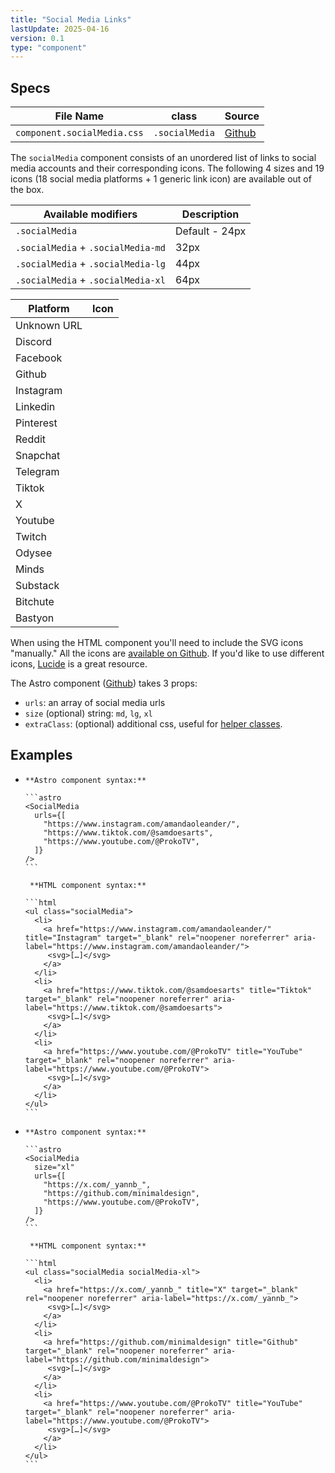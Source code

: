 ```yaml
---
title: "Social Media Links"
lastUpdate: 2025-04-16
version: 0.1
type: "component"
---
```




## Specs

<div class="prose">

| File Name                   | class          | Source      |
| --------------------------- | -------------- | ----------- |
| `component.socialMedia.css` | `.socialMedia` | [Github][1] |

[1]: https://github.com/minimaldesign/mCSS/blob/main/src/styles/component.socialMedia.css

The `socialMedia` component consists of an unordered list of links to social media accounts and their corresponding icons. The following 4 sizes and 19 icons (18 social media platforms + 1 generic link icon) are available out of the box.

| Available modifiers                | Description    |
| ---------------------------------- | -------------- |
| `.socialMedia`                     | Default - 24px |
| `.socialMedia` + `.socialMedia-md` | 32px           |
| `.socialMedia` + `.socialMedia-lg` | 44px           |
| `.socialMedia` + `.socialMedia-xl` | 64px           |

<div class="docs_examples_icons24">

| Platform    | Icon                                         |
| ----------- | -------------------------------------------- |
| Unknown URL | <Fragment set:html={linkIcon} alt="" />      |
| Discord     | <Fragment set:html={discordIcon} alt="" />   |
| Facebook    | <Fragment set:html={facebookIcon} alt="" />  |
| Github      | <Fragment set:html={githubIcon} alt="" />    |
| Instagram   | <Fragment set:html={instagramIcon} alt="" /> |
| Linkedin    | <Fragment set:html={linkedinIcon} alt="" />  |
| Pinterest   | <Fragment set:html={pinterestIcon} alt="" /> |
| Reddit      | <Fragment set:html={redditIcon} alt="" />    |
| Snapchat    | <Fragment set:html={snapchatIcon} alt="" />  |
| Telegram    | <Fragment set:html={telegramIcon} alt="" />  |
| Tiktok      | <Fragment set:html={tiktokIcon} alt="" />    |
| X           | <Fragment set:html={xIcon} alt="" />         |
| Youtube     | <Fragment set:html={youtubeIcon} alt="" />   |
| Twitch      | <Fragment set:html={twitchIcon} alt="" />    |
| Odysee      | <Fragment set:html={odyseeIcon} alt="" />    |
| Minds       | <Fragment set:html={mindsIcon} alt="" />     |
| Substack    | <Fragment set:html={substackIcon} alt="" />  |
| Bitchute    | <Fragment set:html={bitchuteIcon} alt="" />  |
| Bastyon     | <Fragment set:html={bastyonIcon} alt="" />   |

</div>

When using the HTML component you'll need to include the SVG icons "manually." All the icons are [available on Github](https://github.com/minimaldesign/mCSS/tree/main/src/assets/icons). If you'd like to use different icons, [Lucide](https://lucide.dev/) is a great resource.

The Astro component ([Github](https://github.com/minimaldesign/mCSS/blob/main/src/components/SocialMedia.astro)) takes 3 props:

- `urls`: an array of social media urls
- `size` (optional) string: `md`, `lg`, `xl`
- `extraClass`: (optional) additional css, useful for [helper classes](/docs/helpers).

</div>

## Examples

<ul class="docs_examples">
  <li>
    <SocialMedia
      urls={[
        "https://www.instagram.com/amandaoleander/",
        "https://www.tiktok.com/@samdoesarts",
        "https://www.youtube.com/@ProkoTV",
      ]}
      extraClass="mb-sm1"
    />

    **Astro component syntax:**

    ```astro
    <SocialMedia
      urls={[
        "https://www.instagram.com/amandaoleander/",
        "https://www.tiktok.com/@samdoesarts",
        "https://www.youtube.com/@ProkoTV",
      ]}
    />
    ```

     **HTML component syntax:**

    ```html
    <ul class="socialMedia">
      <li>
        <a href="https://www.instagram.com/amandaoleander/" title="Instagram" target="_blank" rel="noopener noreferrer" aria-label="https://www.instagram.com/amandaoleander/">
         <svg>[…]</svg>
        </a>
      </li>
      <li>
        <a href="https://www.tiktok.com/@samdoesarts" title="Tiktok" target="_blank" rel="noopener noreferrer" aria-label="https://www.tiktok.com/@samdoesarts">
         <svg>[…]</svg>
        </a>
      </li>
      <li>
        <a href="https://www.youtube.com/@ProkoTV" title="YouTube" target="_blank" rel="noopener noreferrer" aria-label="https://www.youtube.com/@ProkoTV">
         <svg>[…]</svg>
        </a>
      </li>
    </ul>
    ```

  </li>
  <li>
    <SocialMedia
      size="xl"
      urls={[
        "https://x.com/_yannb_",
        "https://github.com/minimaldesign",
        "https://www.youtube.com/@ProkoTV",
      ]}
      extraClass="mb-sm1"
    />

    **Astro component syntax:**

    ```astro
    <SocialMedia
      size="xl"
      urls={[
        "https://x.com/_yannb_",
        "https://github.com/minimaldesign",
        "https://www.youtube.com/@ProkoTV",
      ]}
    />
    ```

     **HTML component syntax:**

    ```html
    <ul class="socialMedia socialMedia-xl">
      <li>
        <a href="https://x.com/_yannb_" title="X" target="_blank" rel="noopener noreferrer" aria-label="https://x.com/_yannb_">
         <svg>[…]</svg>
        </a>
      </li>
      <li>
        <a href="https://github.com/minimaldesign" title="Github" target="_blank" rel="noopener noreferrer" aria-label="https://github.com/minimaldesign">
         <svg>[…]</svg>
        </a>
      </li>
      <li>
        <a href="https://www.youtube.com/@ProkoTV" title="YouTube" target="_blank" rel="noopener noreferrer" aria-label="https://www.youtube.com/@ProkoTV">
         <svg>[…]</svg>
        </a>
      </li>
    </ul>
    ```

  </li>
</ul>

